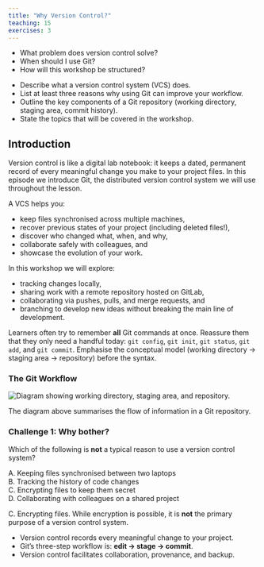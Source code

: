 ```yaml
---
title: "Why Version Control?"
teaching: 15
exercises: 3
---
```


:::::: questions
-   What problem does version control solve?
-   When should I use Git?
-   How will this workshop be structured?
::::::

:::::: objectives
-   Describe what a version control system (VCS) does.
-   List at least three reasons why using Git can improve your workflow.
-   Outline the key components of a Git repository (working directory, staging area, commit history).
-   State the topics that will be covered in the workshop.
::::::

## Introduction

Version control is like a digital lab notebook: it keeps a dated, permanent record of every meaningful change you make to your project files. In this episode we introduce Git, the distributed version control system we will use throughout the lesson.

A VCS helps you:

-   keep files synchronised across multiple machines,
-   recover previous states of your project (including deleted files!),
-   discover who changed what, when, and why,
-   collaborate safely with colleagues, and
-   showcase the evolution of your work.

In this workshop we will explore:

-   tracking changes locally,
-   sharing work with a remote repository hosted on GitLab,
-   collaborating via pushes, pulls, and merge requests, and
-   branching to develop new ideas without breaking the main line of development.

::::::::::::::::::::::::::::::::::::: instructor
Learners often try to remember **all** Git commands at once. Reassure them that they only need a handful today: `git config`, `git init`, `git status`, `git add`, and `git commit`. Emphasise the conceptual model (working directory → staging area → repository) before the syntax.
:::::::::::::::::::::::::::::::::::::::::::::::::

### The Git Workflow

![](https://swcarpentry.github.io/git-novice/fig/git-staging-area.svg){alt="Diagram showing working directory, staging area, and repository."}

The diagram above summarises the flow of information in a Git repository.

::::::::::::::::::::::::::::::::::::: challenge
### Challenge 1: Why bother?

Which of the following is **not** a typical reason to use a version control system?

A. Keeping files synchronised between two laptops\
B. Tracking the history of code changes\
C. Encrypting files to keep them secret\
D. Collaborating with colleagues on a shared project

:::::::::::::::: solution
C. Encrypting files.
While encryption is possible, it is **not** the primary purpose of a version control system.
:::::::::::::::::::::::::

:::::::::::::::::::::::::::::::::::::::::::::::


:::::: keypoints
-   Version control records every meaningful change to your project.
-   Git’s three-step workflow is: **edit → stage → commit**.
-   Version control facilitates collaboration, provenance, and backup.
::::::
